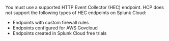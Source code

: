 You must use a supported HTTP Event Collector (HEC) endpoint. HCP does not support the following types of HEC endpoints on Splunk Cloud:

- Endpoints with custom firewall rules
- Endpoints configured for AWS Govcloud
- Endpoints created in Splunk Cloud free trials